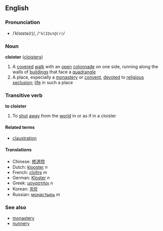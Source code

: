 ==English==
===Pronunciation===
*/ˈklɔɪstə(r)/, /<tt>"klIOst@(r)</tt>/

===Noun===
'''cloister''' ([[cloisters]])
# A [[covered]] [[walk]] with an [[open]] [[colonnade]] on one side, running along the walls of [[buildings]] that face a [[quadrangle]]
# A place, especially a [[monastery]] or [[convent]], [[devote]]d to [[religious]] [[seclusion]]; [[life]] in such a place
===Transitive verb===
'''to cloister'''
#To [[shut]] [[away]] from the [[world]] in or as if in a cloister

====Related terms====
*[[claustration]]

====Translations====
*Chinese: [[修道院]]
*Dutch: [[klooster]] ''n''
*French: [[cloître]] ''m''
*German: [[Kloster]] ''n''
*Greek: [[μοναστήρι]] ''n''
*Korean: [[회랑]]
*Russian: [[монастырь]] ''m''

===See also===
*[[monastery]]
*[[nunnery]]